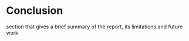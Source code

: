 

    
# Conclusion
section that gives a brief summary of the report, its limitations and future work



